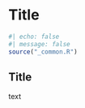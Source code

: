 # Title {#sec-chapter}

```r
#| echo: false
#| message: false
source("_common.R")
```

## Title

text